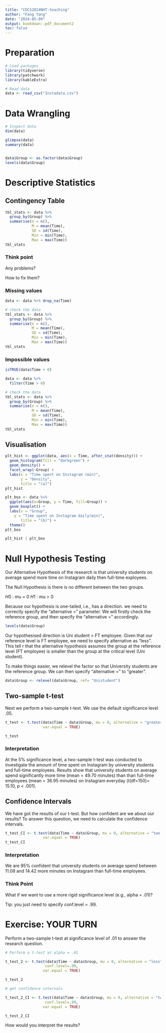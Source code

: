 ---
title: "CDCS2024NHT-teaching"
author: "Fang Yang"
date: "2024-05-09"
output: bookdown::pdf_document2
toc: false
---

# Preparation

```{r results='hide', warning=FALSE, message=FALSE}
# Load packages
library(tidyverse)
library(patchwork)
library(kableExtra)
``` 

```{r results='hide', warning=FALSE, message=FALSE}
# Read data 
data <- read_csv("Instadata.csv")
```

# Data Wrangling

```{r}
# Inspect data
dim(data)

glimpse(data)
summary(data)


data$Group <- as.factor(data$Group)
levels(data$Group)
```

# Descriptive Statistics

## Contingency Table

```{r}
tbl_stats <- data %>%
  group_by(Group) %>% 
  summarise(n = n(),
            M = mean(Time),
            SD = sd(Time),
            Min = min(Time),
            Max = max(Time))
tbl_stats
```
 
### Think point

Any problems?

How to fix them?

### Missing values 

```{r}
data <- data %>% drop_na(Time)

# check the data
tbl_stats <- data %>%
  group_by(Group) %>% 
  summarise(n = n(),
            M = mean(Time),
            SD = sd(Time),
            Min = min(Time),
            Max = max(Time))
tbl_stats
```


### Impossible values 


```{r}

isTRUE(data$Time > 0)

data <- data %>%
  filter(Time > 0)

# check the data
tbl_stats <- data %>%
  group_by(Group) %>% 
  summarise(n = n(),
            M = mean(Time),
            SD = sd(Time),
            Min = min(Time),
            Max = max(Time))
tbl_stats
```


## Visualisation

```{r fig.show='hide', message=FALSE, warning=FALSE}
plt_hist <- ggplot(data, aes(x = Time, after_stat(density))) +
  geom_histogram(fill = "darkgreen") +
  geom_density() +
  facet_wrap(~Group) +
  labs(x = "Time spent on Instagram (min)", 
       y = "Density",
       title = "(a)")
plt_hist

plt_box <- data %>%
  ggplot(aes(x=Group, y = Time, fill=Group)) +
  geom_boxplot() +
  labs(x = "Group", 
    y = "Time spent on Instagram daily(min)",
       title = "(b)") +
  theme() 
plt_box

```

```{r message=FALSE, warning=FALSE}
plt_hist | plt_box
```


# Null Hypothesis Testing

Our Alternative Hypothesis of the research is that university students on 
average spend more time on Instagram daily then full-time exployees.

The Null Hypothesis is there is no different between the two groups.

$H0$ : mu = 0
$H1$ : mu > 0

Because our hypothesis is one-tailed, i.e., has a direction. we need to 
correctly specify the "alternative = " parameter. We will firstly check the 
reference group, and then specify the "alternative = " accordingly.

```{r}
levels(data$Group)
```

Our hypothesised direction is Uni student > FT employee. 
Given that our reference level is FT employee, we need to specify alternative as
"less". This tell r that the alternative hypothesis assumes the group at the 
reference level (FT employee) is smaller than the group at the critical level
(Uni student). 

To make things easier, we relevel the factor so that University students are the 
reference group. We can then specify "alternative = " to "greater".

```{r}
data$Group <- relevel(data$Group, ref= "Unistudent")
```

## Two-sample t-test

Next we perform a two-sample t-test. We use the default significance level .05.

```{r}
t_test <- t.test(data$Time ~ data$Group, mu = 0, alternative = "greater", 
                 var.equal = TRUE)

t_test
```

### Interpretation

At the 5% significance level, a two-sample t-test was conducted to investigate
the amount of time spent on Instagram by university students and full-time 
employees. Results show that university students on average spend significantly 
more time (mean = 49.70 minutes) than than full-time employees (mean = 36.95 
minutes) on Instagram everyday (t(df=150)= 15.10, p < .001). 

## Confidence Intervals

We have got the results of our t-test. But how confident are we about our
results? To answer this question, we need to calculate the confidence intervals.

```{r}
t_test_CI <- t.test(data$Time ~ data$Group, mu = 0, alternative = "two.sided", 
                 var.equal = TRUE) 
t_test_CI 
```

### Interpretation 
 
We are 95% confident that university students on average spend between 11.08 and
14.42 more minutes on Instagram than full-time employees.  

### Think Point 

What if we want to use a more rigid significance level (e.g., alpha = .01)?

Tip: you just need to specify conf.level = .99.

# Exercise: YOUR TURN

Perform a two-sample t-test at significance level of .01 to answer the
research question.

```{r}
# Perform a t-test at alpha = .01

t_test_2 <- t.test(data$Time ~ data$Group, mu = 0, alternative = "less", 
                  conf.level=.99,
                 var.equal = TRUE)

t_test_2
```


```{r}
# get confidence intervals

t_test_2_CI <- t.test(data$Time ~ data$Group, mu = 0, alternative = "two.sided", 
                  conf.level=.99,
                 var.equal = TRUE)

t_test_2_CI
```

How would you interpret the results?
 